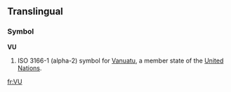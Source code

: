 {{also|vu|vú|vü|vũ|vụ|.vu}}
==Translingual==
===Symbol===
'''VU'''
# ISO 3166-1 (alpha-2) symbol for [[Vanuatu]], a member state of the [[United Nations]].

[[fr:VU]]